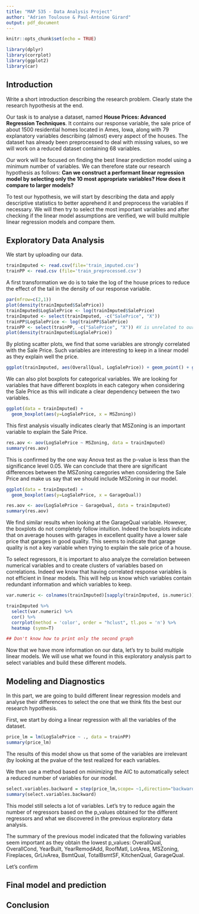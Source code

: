 ```yaml
---
title: "MAP 535 - Data Analysis Project"
author: "Adrien Toulouse & Paul-Antoine Girard"
output: pdf_document
---
```


```r
knitr::opts_chunk$set(echo = TRUE)
```

```r
library(dplyr)
library(corrplot)
library(ggplot2)
library(car)
```

## Introduction

Write a short introduction describing the research problem. Clearly state the research hypothesis at the end.

Our task is to analyse a dataset, named **House Prices: Advanced Regression Techniques**. It contains our response variable, the sale price of about 1500 residential homes located in Ames, Iowa, along with 79 explanatory variables describing (almost) every aspect of the houses. The dataset has already been preprocessed to deal with missing values, so we will work on a reduced dataset containing 68 variables.

Our work will be focused on finding the best linear prediction model using a minimum number of variables. We can therefore state our research hypothesis as follows: **Can we construct a performant linear regression model by selecting only the 10 most appropriate variables? How does it compare to larger models?** 

To test our hypothesis, we will start by describing the data and apply descriptive statistics to better apprehend it and preprocess the variables if necessary. We will then try to select the most important variables and after checking if the linear model assumptions are verified, we will build multiple linear regression models and compare them.

## Exploratory Data Analysis

We start by uploading our data.
```r
trainImputed <- read.csv(file='train_imputed.csv')
trainPP <- read.csv (file='train_preprocessed.csv')
```

A first transformation we do is to take the log of the house prices to reduce the effect of the tail in the density of our response variable. 

```r
par(mfrow=c(2,1)) 
plot(density(trainImputed$SalePrice))
trainImputed$LogSalePrice <- log(trainImputed$SalePrice)
trainImputed <- select(trainImputed, -c("SalePrice", "X"))
trainPP$LogSalePrice <- log(trainPP$SalePrice)
trainPP <- select(trainPP, -c("SalePrice", "X")) #X is unrelated to our study
plot(density(trainImputed$LogSalePrice))
```

By ploting scatter plots, we find that some variables are strongly correlated with the Sale Price. Such variables are interesting to keep in a linear model as they explain well the price. 

```r
ggplot(trainImputed, aes(OverallQual, LogSalePrice)) + geom_point() + geom_smooth()
```

We can also plot boxplots for categorical variables. We are looking for variables that have different boxplots in each category when considering the Sale Price as this will indicate a clear dependency between the two variables. 

```r
ggplot(data = trainImputed) + 
  geom_boxplot(aes(y=LogSalePrice, x = MSZoning))
```

This first analysis visually indicates clearly that MSZoning is an important variable to explain the Sale Price.

```r
res.aov <- aov(LogSalePrice ~ MSZoning, data = trainImputed)
summary(res.aov)
```

This is confirmed by the one way Anova test as the p-value is less than the significance level 0.05. We can conclude that there are significant differences between the MSZoning caregories when considering the Sale Price and make us say that we should include MSZoning in our model.

```r
ggplot(data = trainImputed) + 
  geom_boxplot(aes(y=LogSalePrice, x = GarageQual))
```

```r
res.aov <- aov(LogSalePrice ~ GarageQual, data = trainImputed)
summary(res.aov)
```

We find similar results when looking at the GarageQual variable. However, the boxplots do not completely follow intuition. Indeed the boxplots indicate that on average houses with garages in excellent quality have a lower sale price that garages in good quality. This seems to indicate that garage quality is not a key variable when trying to explain the sale price of a house.

To select regressors, it is important to also analyze the correlation between numerical variables and to create clusters of variables based on correlations. Indeed we know that having correlated response variables is not efficient in linear models. This will help us know which variables contain redundant information and which variables to keep. 

```r
var.numeric <- colnames(trainImputed)[sapply(trainImputed, is.numeric)]

trainImputed %>%
  select(var.numeric) %>%
  cor() %>%
  corrplot(method = 'color', order = "hclust", tl.pos = 'n') %>%
  heatmap (symm=T)

## Don't know how to print only the second graph
```

Now that we have more information on our data, let's try to build multiple linear models. We will use what we found in this exploratory analysis part to select variables and build these different models. 

## Modeling and Diagnostics

In this part, we are going to build different linear regression models and analyse their differences to select the one that we think fits the best our research hypothesis.

First, we start by doing a linear regression with all the variables of the dataset. 

```r
price_lm = lm(LogSalePrice ~ ., data = trainPP)
summary(price_lm)
```

The results of this model show us that some of the variables are irrelevant (by looking at the pvalue of the test realized for each variables.

We then use a method based on minimizing the AIC to automatically select a reduced number of variables for our model.

```r
select.variables.backward = step(price_lm,scope= ~1,direction="backward",trace=FALSE) 
summary(select.variables.backward)
```

This model still selects a lot of variables. Let's try to reduce again the number of regressors based on the p_values obtained for the different regressors and what we discovered in the previous exploratory data analysis.

The summary of the previous model indicated that the following variables seem important as they obtain the lowest p_values: OverallQual, OverallCond, YearBuilt, YearRemodAdd, RoofMatl, LotArea, MSZoning, Fireplaces, GrLivArea, BsmtQual, TotalBsmtSF, KitchenQual, GarageQual.

Let's confirm

## Final model and prediction



## Conclusion


